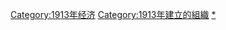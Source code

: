 
[[Category:1913年经济|Category:1913年经济]]
[[Category:1913年建立的組織|Category:1913年建立的組織]]
[[Category:1910年代開業公司|*]]